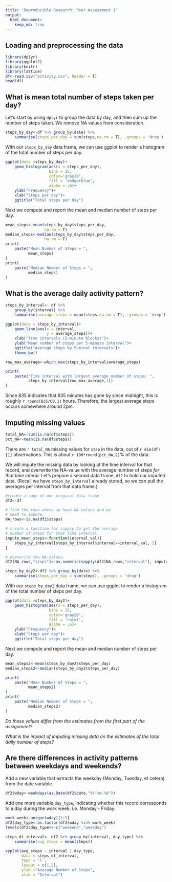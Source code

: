 ```yaml
---
title: "Reproducible Research: Peer Assessment 1"
output: 
  html_document:
    keep_md: true
---
```



## Loading and preprocessing the data
```r
library(dplyr)
library(ggplot2)
library(knitr)
library(lattice)
df<-read.csv("activity.csv", header = T)
head(df)
```



## What is mean total number of steps taken per day?
Let's start by using `dplyr` to group the data by day, and then sum up the number of steps taken. We remove NA values from consideration.
```r
steps_by_day<-df %>% group_by(date) %>%
    summarise(steps_per_day = sum(steps,na.rm = T), .groups = 'drop')

```

With our `steps_by_day` data frame, we can use ggplot to render a histogram of the total number of steps per day.
```r
ggplot(data =steps_by_day)+
    geom_histogram(aes(x = steps_per_day),
                   bins = 15, 
                   color='gray20',
                   fill = 'dodgerblue',
                   alpha = .6)+
    ylab("Frequency")+
    xlab("Steps per day")+
    ggtitle("Total steps per day")
```

Next we compute and report the mean and median number of steps per day.
```r
mean_steps<-mean(steps_by_day$steps_per_day,
                 na.rm = T)
median_steps<-median(steps_by_day$steps_per_day,
                 na.rm = T)
print(
    paste("Mean Number of Steps = ",
          mean_steps)
)
print(
    paste("Median Number of Steps = ",
          median_steps)
)
```


## What is the average daily activity pattern?
```r
steps_by_interval<- df %>% 
    group_by(interval) %>%
    summarise(average_steps = mean(steps,na.rm = T), .groups = 'drop')
```

```r
ggplot(data = steps_by_interval)+
    geom_line(aes(x = interval,
                  y = average_steps))+
    xlab("Time intervals (5-minute blocks)")+
    ylab("Mean number of steps per 5-minute interval")+
    ggtitle("Average steps by 5-minut intervals")+
    theme_bw()
```

```r
row_max_average<-which.max(steps_by_interval$average_steps)

print(
    paste("Time interval with largest average number of steps: ",
          steps_by_interval[row_max_average,1])
)
```

Since 835 indicates that 835 minutes has gone by since midnight, this is roughly `r round(835/60,1)` hours. Therefore, the largest average steps occurs somewhere around 2pm.

## Imputing missing values

```r
total_NA<-sum(is.na(df$steps))
pct_NA<-mean(is.na(df$steps))
```
There are `r total_NA` missing values for `step` in the data, out of `r dim(df)[1]` observations. This is about `r 100*round(pct_NA,2)`\% of the data.

We will impute the missing data by looking at the time interval for that record, and overwrite the NA-value with the average number of steps *for that time interal*. Let's prepare a second data frame, `df2` to hold our imputed data. (Recall we have `steps_by_interval` already stored, so we can pull the averages per interval from that data frame.)
```r
#create a copy of our original data frame
df2<-df

# find the rows where we have NA values and we 
# need to impute.
NA_rows<-is.na(df2$steps)

# create a function for sapply to get the average
# number of steps for that time interval.
impute_mean_steps<-function(interval_val){
    steps_by_interval[steps_by_interval$interval==interval_val, 2]
}

# overwrite the NA-values.
df2[NA_rows,"steps"]<-as.numeric(sapply(df2[NA_rows,"interval"], impute_mean_steps))
```

```r
steps_by_day2<-df2 %>% group_by(date) %>%
    summarise(steps_per_day = sum(steps), .groups = 'drop')
```

With our `steps_by_day2` data frame, we can use ggplot to render a histogram of the total number of steps per day.
```r
ggplot(data =steps_by_day2)+
    geom_histogram(aes(x = steps_per_day),
                   bins = 15, 
                   color='gray20',
                   fill = 'coral',
                   alpha = .6)+
    ylab("Frequency")+
    xlab("Steps per day")+
    ggtitle("Total steps per day")
```

Next we compute and report the mean and median number of steps per day.
```r
mean_steps2<-mean(steps_by_day2$steps_per_day)
median_steps2<-median(steps_by_day2$steps_per_day)

print(
    paste("Mean Number of Steps = ",
          mean_steps2)
)
print(
    paste("Median Number of Steps = ",
          median_steps2)
)
```

*Do these values differ from the estimates from the first part of the assignment?*

*What is the impact of imputing missing data on the estimates of the total daily number of steps?*


## Are there differences in activity patterns between weekdays and weekends?

Add a new variable that extracts the weekday (Monday, Tuesday, et cetera) from the date variable.
```r
df2$wday<-weekdays(as.Date(df2$date,"%Y-%m-%d"))
```
Add one more variable,`day_type`, indicating whether this record corresponds to a day during the work week; i.e. Monday - Friday.
```r
work_week<-unique(wday)[1:5]
df2$day_type<-as.factor(df2$wday %in% work_week)
levels(df2$day_type)<-c("weekend","weekday")
```

```r
steps_dt_interval<- df2 %>% group_by(interval, day_type) %>%
    summarise(avg_steps = mean(steps))

xyplot(avg_steps ~ interval | day_type,
       data = steps_dt_interval,
       type = 'l',
       layout = c(1,2),
       ylab ="Average Number of Steps",
       xlab = "Interval")
```



